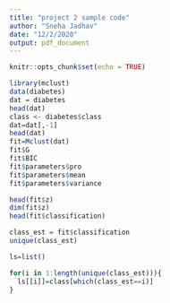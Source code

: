 ```yaml
---
title: "project 2 sample code"
author: "Sneha Jadhav"
date: "12/2/2020"
output: pdf_document
---
```


```r
knitr::opts_chunk$set(echo = TRUE)
```

```r
library(mclust)
data(diabetes)
dat = diabetes
head(dat)
class <- diabetes$class
dat=dat[,-1]
head(dat)
fit=Mclust(dat)
fit$G
fit$BIC
fit$parameters$pro
fit$parameters$mean
fit$parameters$variance
```

```r
head(fit$z)
dim(fit$z)
head(fit$classification)

class_est = fit$classification
unique(class_est)

ls=list()

for(i in 1:length(unique(class_est))){
  ls[[i]]=class[which(class_est==i)]
}
```

